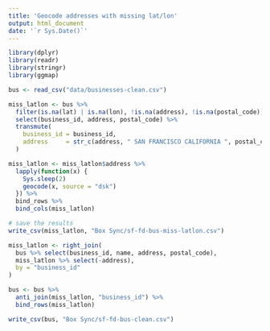 ```yaml
---
title: 'Geocode addresses with missing lat/lon'
output: html_document
date: '`r Sys.Date()`'
---
```


```r
library(dplyr)
library(readr)
library(stringr)
library(ggmap)
```

```r
bus <- read_csv("data/businesses-clean.csv")
```

```r
miss_latlon <- bus %>%
  filter(is.na(lat) | is.na(lon), !is.na(address), !is.na(postal_code)) %>%
  select(business_id, address, postal_code) %>%
  transmute(
    business_id = business_id,
    address     = str_c(address, " SAN FRANCISCO CALIFORNIA ", postal_code)
  )

miss_latlon <- miss_latlon$address %>% 
  lapply(function(x) {
    Sys.sleep(2)
    geocode(x, source = "dsk")
  }) %>%
  bind_rows %>% 
  bind_cols(miss_latlon)

# save the results
write_csv(miss_latlon, "Box Sync/sf-fd-bus-miss-latlon.csv")
```

```r
miss_latlon <- right_join(
  bus %>% select(business_id, name, address, postal_code),
  miss_latlon %>% select(-address),
  by = "business_id"
)

bus <- bus %>% 
  anti_join(miss_latlon, "business_id") %>% 
  bind_rows(miss_latlon)

write_csv(bus, "Box Sync/sf-fd-bus-clean.csv")
```